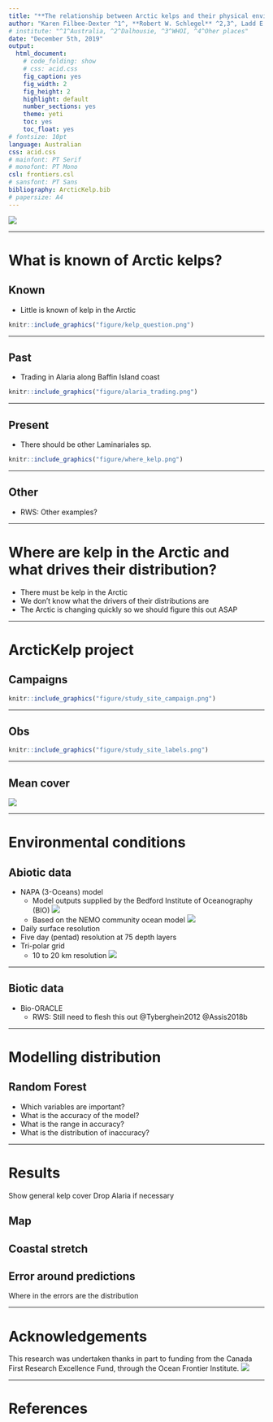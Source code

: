 ```yaml
---
title: "**The relationship between Arctic kelps and their physical environment**"
author: "Karen Filbee-Dexter ^1^, **Robert W. Schlegel** ^2,3^, Ladd E. Johnson^4^, CJ Mundy^5^, Kathleen MacGregor^6^, Philippe Archambault^7^"
# institute: "^1^Australia, ^2^Dalhousie, ^3^WHOI, ^4^Oher places"
date: "December 5th, 2019"
output:
  html_document:
    # code_folding: show
    # css: acid.css
    fig_caption: yes
    fig_width: 2
    fig_height: 2
    highlight: default    
    number_sections: yes
    theme: yeti
    toc: yes
    toc_float: yes
# fontsize: 10pt
language: Australian
css: acid.css
# mainfont: PT Serif  
# monofont: PT Mono
csl: frontiers.csl
# sansfont: PT Sans
bibliography: ArcticKelp.bib
# papersize: A4
---
```


![](photo/alaria_1.jpg)

***

# What is known of Arctic kelps? {.tabset}

## Known

- Little is known of kelp in the Arctic

```r
knitr::include_graphics("figure/kelp_question.png")
```

***

## Past

- Trading in Alaria along Baffin Island coast

```r
knitr::include_graphics("figure/alaria_trading.png")
```

***

## Present

- There should be other Laminariales sp.

```r
knitr::include_graphics("figure/where_kelp.png")
```

***

## Other

- RWS: Other examples?

***

# Where are kelp in the Arctic and what drives their distribution?

- There must be kelp in the Arctic
- We don't know what the drivers of their distributions are
- The Arctic is changing quickly so we should figure this out ASAP

***

# ArcticKelp project {.tabset}

## Campaigns

<!-- - Several different campaigns -->

```r
knitr::include_graphics("figure/study_site_campaign.png")
```

***

## Obs

<!-- - Increasing ground truth obs -->
<!-- - Many sites visited -->

```r
knitr::include_graphics("figure/study_site_labels.png")
```

***

## Mean cover

![](figure/study_site_mean_cover.png)

***

# Environmental conditions {.tabset}

## Abiotic data

- NAPA (3-Oceans) model
  - Model outputs supplied by the Bedford Institute of Oceanography (BIO) ![](figure/BIO_logo.jpg)
  - Based on the NEMO community ocean model ![](figure/NEMO_logo.png)
- Daily surface resolution
- Five day (pentad) resolution at 75 depth layers
- Tri-polar grid
  - 10 to 20 km resolution
![](figure/NAPA_resolution_graph.png)

***

## Biotic data

- Bio-ORACLE
  - RWS: Still need to flesh this out
@Tyberghein2012
@Assis2018b

***

# Modelling distribution {.tabset}

## Random Forest

- Which variables are important?
- What is the accuracy of the model?
- What is the range in accuracy?
- What is the distribution of inaccuracy?

***

# Results

Show general kelp cover
Drop Alaria if necessary

## Map

## Coastal stretch

## Error around predictions
Where in the errors are the distribution

***

# Acknowledgements

This research was undertaken thanks in part to funding from the Canada First Research Excellence Fund, through the Ocean Frontier Institute.
![](figure/ofi_logo.jpg)

***

# References